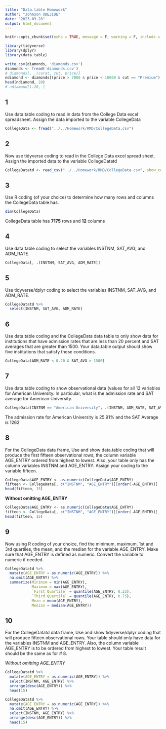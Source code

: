 ```yaml
---
title: "Data.table Homework"
author: "Johnson ODEJIDE"
date: "2023-03-28"
output: html_document
---
```


```r
knitr::opts_chunk$set(echo = TRUE, message = F, warning = F, include = T)

library(tidyverse)
library(dplyr)
library(data.table)
```
```r
write_csv(diamonds, 'diamonds.csv')
diamonds <- fread('diamonds.csv')
# diamonds[, .(carat, cut, price)]
ndiamond <- diamonds[(price > 7000 & price < 10000 & cut == "Premium") , .(carat, cut, price)][order(-carat)]
head(ndiamond, 20)
# ndiamond[1:20, ]
```

## 1

Use data.table coding to read in data from the College Data excel spreadsheet.  Assign the data imported to the variable CollegeData

```r
CollegeData <- fread("../../Homework/RMD/CollegeData.csv")
```

## 2

Now use tidyverse coding to read in the College Data excel spread sheet. Assign the imported data to the variable CollegeDatatd

```r
CollegeDatatd <- read_csv("../../Homework/RMD/CollegeData.csv", show_col_types = F)
```

## 3

Use R coding (of your choice) to determine how many rows and columns the CollegeData table has.

```r
dim(CollegeData)
```
CollegeData table has **7175** rows and **12** columns

## 4

Use data.table coding to select the variables INSTNM, SAT_AVG, and ADM_RATE.

```r
CollegeData[, .(INSTNM, SAT_AVG, ADM_RATE)]
```

## 5

Use tidyverse/dplyr coding to select the variables INSTNM, SAT_AVG, and ADM_RATE.

```r
CollegeDatatd %>% 
  select(INSTNM, SAT_AVG, ADM_RATE)
```

## 6

Use data.table coding and the CollegeData data table to only show data for institutions that have admission rates that are less than 20 percent and SAT averages that are greater than 1500. Your data.table output should show five institutions that satisfy these conditions.

```r
CollegeData[ADM_RATE < 0.20 & SAT_AVG > 1500]
```

## 7

Use data.table coding to show observational data (values for all 12 variables for American University. In particular, what is the admission rate and SAT average for American University.

```r
CollegeData[INSTNM == "American University", .(INSTNM, ADM_RATE, SAT_AVG)]
```
The admission rate for American University is 25.91% and the SAT Average is 1262

## 8

For the CollegeData data frame, Use and show data.table coding that will produce the first fifteen observational rows, the column variable AGE_ENTRY ordered from highest to lowest.  Also, your table only has the column variables INSTNM and AGE_ENTRY.  Assign your coding to the variable fifteen. 

```r
CollegeData$AGE_ENTRY <- as.numeric(CollegeData$AGE_ENTRY)
fifteen <- CollegeData[, c("INSTNM", "AGE_ENTRY")][order(-AGE_ENTRY)]
head(fifteen, 15)
```

**Without omitting AGE_ENTRY**

```r
CollegeData$AGE_ENTRY <- as.numeric(CollegeData$AGE_ENTRY)
fifteen <- CollegeData[, c("INSTNM", "AGE_ENTRY")][order(-AGE_ENTRY)]
head(fifteen, 15)
```


## 9

Now using R coding of your choice, find the minimum, maximum, 1st and 3rd quartiles, the mean, and the median for the variable AGE_ENTRY. Make sure that AGE_ENTRY is defined as numeric.  Convert the variable to numeric if needed.

```r
CollegeDatatd %>% 
  mutate(AGE_ENTRY = as.numeric(AGE_ENTRY)) %>% 
  na.omit(AGE_ENTRY) %>% 
  summarize(Minimum = min(AGE_ENTRY),
            Maximum = max(AGE_ENTRY),
            `First Quartile` = quantile(AGE_ENTRY, 0.25),
            `Third Quartile` = quantile(AGE_ENTRY, 0.75),
            Mean = mean(AGE_ENTRY),
            Median = median(AGE_ENTRY))
```


## 10

For the CollegeDatatd data frame, Use and show tidyverse/dplyr coding that will produce fifteen observational rows. Your table should only have data for the variables INSTNM and AGE_ENTRY.  Also, the column variable AGE_ENTRY  is to be ordered from highest to lowest. Your table result should be the same as for # 8.

_Without omitting AGE_ENTRY_

```r
CollegeDatatd %>% 
  mutate(AGE_ENTRY = as.numeric(AGE_ENTRY)) %>% 
  select(INSTNM, AGE_ENTRY) %>% 
  arrange(desc(AGE_ENTRY)) %>% 
  head(15)
```


```r
CollegeDatatd %>% 
  mutate(AGE_ENTRY = as.numeric(AGE_ENTRY)) %>% 
  na.omit(AGE_ENTRY) %>% 
  select(INSTNM, AGE_ENTRY) %>% 
  arrange(desc(AGE_ENTRY)) %>% 
  head(15)
```

